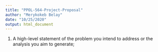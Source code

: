 ```yaml
---
title: "PPOL-564-Project-Proposal"
author: "Merykokeb Belay"
date: "10/25/2020"
output: html_document
---
```


1. A high-level statement of the problem you intend to address or the analysis you aim to generate;

